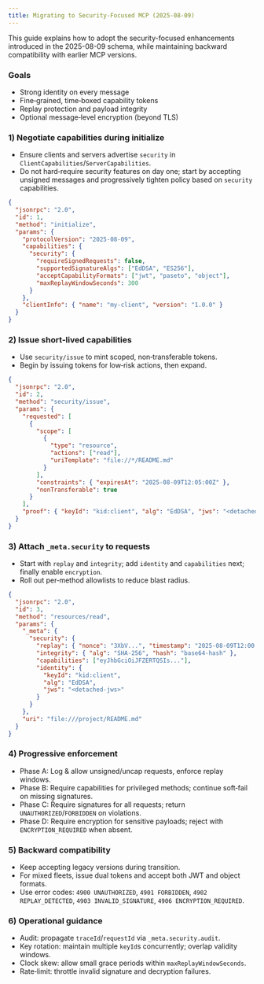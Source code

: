 ```yaml
---
title: Migrating to Security-Focused MCP (2025-08-09)
---
```


This guide explains how to adopt the security-focused enhancements introduced in the 2025-08-09 schema, while maintaining backward compatibility with earlier MCP versions.

### Goals

- Strong identity on every message
- Fine‑grained, time‑boxed capability tokens
- Replay protection and payload integrity
- Optional message‑level encryption (beyond TLS)

### 1) Negotiate capabilities during initialize

- Ensure clients and servers advertise `security` in `ClientCapabilities`/`ServerCapabilities`.
- Do not hard‑require security features on day one; start by accepting unsigned messages and progressively tighten policy based on `security` capabilities.

```json
{
  "jsonrpc": "2.0",
  "id": 1,
  "method": "initialize",
  "params": {
    "protocolVersion": "2025-08-09",
    "capabilities": {
      "security": {
        "requireSignedRequests": false,
        "supportedSignatureAlgs": ["EdDSA", "ES256"],
        "acceptCapabilityFormats": ["jwt", "paseto", "object"],
        "maxReplayWindowSeconds": 300
      }
    },
    "clientInfo": { "name": "my-client", "version": "1.0.0" }
  }
}
```

### 2) Issue short‑lived capabilities

- Use `security/issue` to mint scoped, non‑transferable tokens.
- Begin by issuing tokens for low‑risk actions, then expand.

```json
{
  "jsonrpc": "2.0",
  "id": 2,
  "method": "security/issue",
  "params": {
    "requested": [
      {
        "scope": [
          {
            "type": "resource",
            "actions": ["read"],
            "uriTemplate": "file://*/README.md"
          }
        ],
        "constraints": { "expiresAt": "2025-08-09T12:05:00Z" },
        "nonTransferable": true
      }
    ],
    "proof": { "keyId": "kid:client", "alg": "EdDSA", "jws": "<detached-jws>" }
  }
}
```

### 3) Attach `_meta.security` to requests

- Start with `replay` and `integrity`; add `identity` and `capabilities` next; finally enable `encryption`.
- Roll out per‑method allowlists to reduce blast radius.

```json
{
  "jsonrpc": "2.0",
  "id": 3,
  "method": "resources/read",
  "params": {
    "_meta": {
      "security": {
        "replay": { "nonce": "3XbV...", "timestamp": "2025-08-09T12:00:00Z" },
        "integrity": { "alg": "SHA-256", "hash": "base64-hash" },
        "capabilities": ["eyJhbGciOiJFZERTQSIs..."],
        "identity": {
          "keyId": "kid:client",
          "alg": "EdDSA",
          "jws": "<detached-jws>"
        }
      }
    },
    "uri": "file:///project/README.md"
  }
}
```

### 4) Progressive enforcement

- Phase A: Log & allow unsigned/uncap requests, enforce replay windows.
- Phase B: Require capabilities for privileged methods; continue soft‑fail on missing signatures.
- Phase C: Require signatures for all requests; return `UNAUTHORIZED`/`FORBIDDEN` on violations.
- Phase D: Require encryption for sensitive payloads; reject with `ENCRYPTION_REQUIRED` when absent.

### 5) Backward compatibility

- Keep accepting legacy versions during transition.
- For mixed fleets, issue dual tokens and accept both JWT and object formats.
- Use error codes: `4900 UNAUTHORIZED`, `4901 FORBIDDEN`, `4902 REPLAY_DETECTED`, `4903 INVALID_SIGNATURE`, `4906 ENCRYPTION_REQUIRED`.

### 6) Operational guidance

- Audit: propagate `traceId`/`requestId` via `_meta.security.audit`.
- Key rotation: maintain multiple `keyId`s concurrently; overlap validity windows.
- Clock skew: allow small grace periods within `maxReplayWindowSeconds`.
- Rate‑limit: throttle invalid signature and decryption failures.
